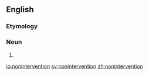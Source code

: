 {{also|non-intervention}}
==English==
{{wikipedia|non-intervention}}

===Etymology===
{{prefix|en|non|intervention}}

===Noun===
{{en-noun|~}}

# {{alternative spelling of|non-intervention|lang=en}}

[[io:nonintervention]]
[[sv:nonintervention]]
[[zh:nonintervention]]